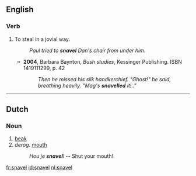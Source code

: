 ==English==

===Verb===
{{en-verb|snavels|snavelling|snavelled}}

# {{Australian}} To steal in a jovial way. 
#:''Paul tried to '''snavel''' Dan's chair from under him.''
#*'''2004''', Barbara Baynton, ''Bush studies'', Kessinger Publishing. ISBN 1419111299, p. 42
#*:''Then he missed his silk handkerchief. "Ghost!" he said, breathing heavily. "Mag's '''snavelled''' it!.."''  

----

==Dutch==
{{wikipedia|lang=nl}}

===Noun===
{{infl|nl|noun|g=m|plural|snavels}}

# [[beak]]
# ''derog.'' [[mouth]]
#: ''Hou je '''snavel'''!'' -- Shut your mouth!
[[fr:snavel]]
[[id:snavel]]
[[nl:snavel]]